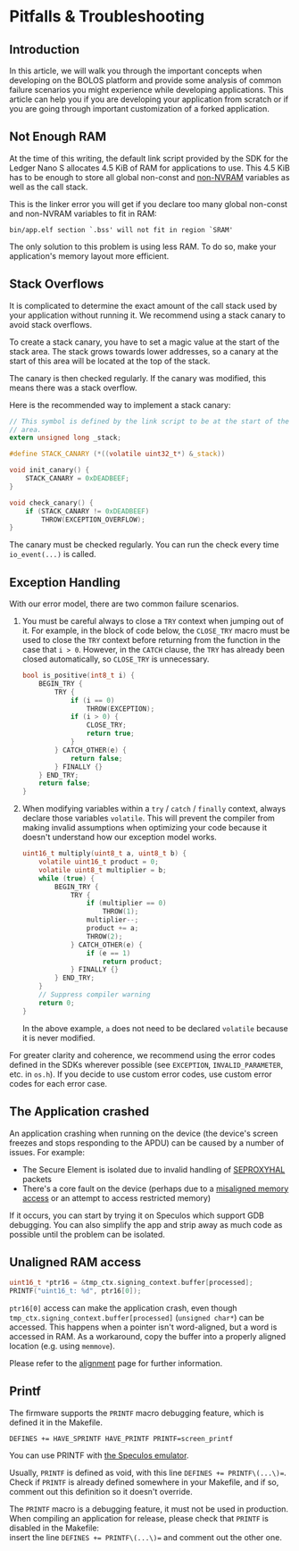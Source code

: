 
# Pitfalls & Troubleshooting

## Introduction

In this article, we will walk you through the important concepts when developing on the BOLOS platform and provide some analysis of common failure scenarios you might experience while developing applications. This article can help you if you are developing your application from scratch or if you are going through important customization of a forked application.

## Not Enough RAM

At the time of this writing, the default link script provided by the SDK for the Ledger Nano S allocates 4.5 KiB of RAM for applications to use. This 4.5 KiB has to be enough to store all global non-const and [non-NVRAM](../how-to-develop/sdk/memory/persistent-storage/) variables as well as the call stack.

This is the linker error you will get if you declare too many global non-const and non-NVRAM variables to fit in RAM:

```
bin/app.elf section `.bss' will not fit in region `SRAM'
```

The only solution to this problem is using less RAM. To do so, make your application's memory layout more efficient.

## Stack Overflows

It is complicated to determine the exact amount of the call stack used by your application without running it. We recommend using a stack canary to avoid stack overflows.

To create a stack canary, you have to set a magic value at the start of the stack area. The stack grows towards lower addresses, so a canary at the start of this area will be located at the top of the stack.

The canary is then checked regularly. If the canary was modified, this means there was a stack overflow.

Here is the recommended way to implement a stack canary:

``` c copy
// This symbol is defined by the link script to be at the start of the stack
// area.
extern unsigned long _stack;

#define STACK_CANARY (*((volatile uint32_t*) &_stack))

void init_canary() {
    STACK_CANARY = 0xDEADBEEF;
}

void check_canary() {
    if (STACK_CANARY != 0xDEADBEEF)
        THROW(EXCEPTION_OVERFLOW);
}
```

The canary must be checked regularly. You can run the check every time `io_event(...)` is called.

## Exception Handling

With our error model, there are two common failure scenarios.

1. You must be careful always to close a `TRY` context when jumping out of it. For example, in the block of code below, the `CLOSE_TRY` macro must be used to close the `TRY` context before returning from the function in the case that `i > 0`. However, in the `CATCH` clause, the `TRY` has already been closed automatically, so `CLOSE_TRY` is unnecessary.

    ``` c copy
    bool is_positive(int8_t i) {
        BEGIN_TRY {
            TRY {
                if (i == 0)
                    THROW(EXCEPTION);
                if (i > 0) {
                    CLOSE_TRY;
                    return true;
                }
            } CATCH_OTHER(e) {
                return false;
            } FINALLY {}
        } END_TRY;
        return false;
    }
    ```

2. When modifying variables within a `try` / `catch` / `finally` context, always declare those variables `volatile`. This will prevent the compiler from making invalid assumptions when optimizing your code because it doesn't understand how our exception model works.

    ``` c copy
    uint16_t multiply(uint8_t a, uint8_t b) {
        volatile uint16_t product = 0;
        volatile uint8_t multiplier = b;
        while (true) {
            BEGIN_TRY {
                TRY {
                    if (multiplier == 0)
                        THROW(1);
                    multiplier--;
                    product += a;
                    THROW(2);
                } CATCH_OTHER(e) {
                    if (e == 1)
                        return product;
                } FINALLY {}
            } END_TRY;
        }
        // Suppress compiler warning
        return 0;
    }
    ```

    In the above example, `a` does not need to be declared `volatile` because it is never modified.

<Callout>
    For greater clarity and coherence, we recommend using the error codes defined in the SDKs wherever possible (see <code>EXCEPTION</code>, <code>INVALID_PARAMETER</code>, etc. in <code>os.h</code>). If you decide to use custom error codes, use custom error codes for each error case.
</Callout>

## The Application crashed

An application crashing when running on the device (the device's screen freezes and stops responding to the APDU) can be caused by a number of issues. For example:
- The Secure Element is isolated due to invalid handling of [SEPROXYHAL](https://developers.ledger.com/docs/embedded-app/bolos-hardware-architecture/#seproxyhal) packets
- There's a core fault on the device (perhaps due to a [misaligned memory access](../how-to-develop/sdk/memory/memory-alignment/) or an attempt to access restricted memory)

If it occurs, you can start by trying it on Speculos which support GDB debugging. You can also simplify the app and strip away as much code as possible until the problem can be isolated.

## Unaligned RAM access

``` c copy
uint16_t *ptr16 = &tmp_ctx.signing_context.buffer[processed];
PRINTF("uint16_t: %d", ptr16[0]);
```

`ptr16[0]` access can make the application crash, even though `tmp_ctx.signing_context.buffer[processed]` (`unsigned char*`) can be accessed. This happens when a pointer isn't word-aligned, but a word is accessed in RAM. As a workaround, copy the buffer into a properly aligned location (e.g. using `memmove`).

Please refer to the [alignment](../how-to-develop/sdk/memory/memory-alignment/) page for further information.

## Printf

The firmware supports the `PRINTF` macro debugging feature, which is defined it in the Makefile.
```
DEFINES += HAVE_SPRINTF HAVE_PRINTF PRINTF=screen_printf
```

You can use PRINTF with [the Speculos emulator](../how-to-develop/tools#speculos).

Usually, `PRINTF` is defined as void, with this line `DEFINES += PRINTF\(...\)=`.
Check if `PRINTF` is already defined somewhere in your Makefile, and if so, comment out this definition so it doesn't override.

<Callout type="warning" emoji="⚠️">
  The <code>PRINTF</code> macro is a debugging feature, it must not  be used in production. <br/>When compiling an application for release, please check that <code>PRINTF</code> is disabled in the Makefile: <br/>insert the line <code>DEFINES += PRINTF\(...\)=</code> and comment out the other one.
</Callout>
